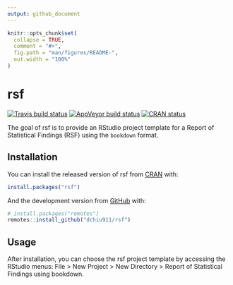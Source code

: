 ```yaml
---
output: github_document
---
```


<!-- README.md is generated from README.Rmd. Please edit that file -->

```r
knitr::opts_chunk$set(
  collapse = TRUE,
  comment = "#>",
  fig.path = "man/figures/README-",
  out.width = "100%"
)
```
# rsf

<!-- badges: start -->
[![Travis build status](https://travis-ci.org/dchiu911/rsf.svg?branch=master)](https://travis-ci.org/dchiu911/rsf)
[![AppVeyor build status](https://ci.appveyor.com/api/projects/status/github/dchiu911/rsf?branch=master&svg=true)](https://ci.appveyor.com/project/dchiu911/rsf)
[![CRAN status](https://www.r-pkg.org/badges/version/rsf)](https://CRAN.R-project.org/package=rsf)
<!-- badges: end -->

The goal of rsf is to provide an RStudio project template for a Report of Statistical Findings (RSF) using the `bookdown` format.

## Installation

You can install the released version of rsf from [CRAN](https://CRAN.R-project.org) with:

``` r
install.packages("rsf")
```

And the development version from [GitHub](https://github.com/) with:

``` r
# install.packages("remotes")
remotes::install_github("dchiu911/rsf")
```

## Usage

After installation, you can choose the rsf project template by accessing the RStudio menus: File > New Project > New Directory > Report of Statistical Findings using bookdown.
